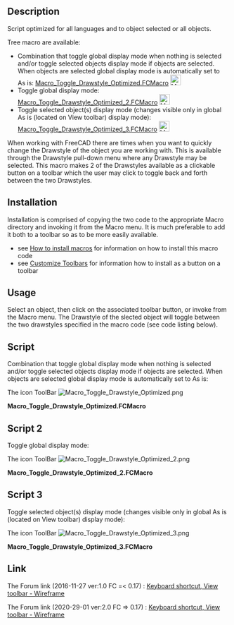 <languages/>
<translate>
<!--T:1-->
{{Macro
|Name=Macro Toggle Drawstyle Optimized
|Description=Script optimized for all languages and to object selected or all objects.<br/>When working with FreeCAD there are times when you want to quickly change the Drawstyle of the object you are working with. This is available through the Drawstyle pull-down menu where any Drawstyle may be selected. This macro makes 2 of the Drawstyles available as a clickable button on a toolbar which the user may click to toggle back and forth between the two Drawstyles.<br/>See also:<br/>Toggle global display mode: [https://www.freecadweb.org/wiki/Macro_Toggle_Drawstyle_Optimized#Script_2 Macro_Toggle_Drawstyle_Optimized_2.FCMacro]<br/>Toggle selected object(s) display mode (changes visible only in global As is (located on View toolbar) display mode): [https://www.freecadweb.org/wiki/Macro_Toggle_Drawstyle_Optimized#Script_3 Macro_Toggle_Drawstyle_Optimized_3.FCMacro]
|Author=Piffpoof , triplus	
|Version=2.0
|Date=2020-29-01
|FCVersion=0.17 and above
|Download=[https://www.freecadweb.org/wiki/images/8/8c/Macro_Toggle_Drawstyle_Optimized.png ToolBar Icon]
|SeeAlso=[[Macro_Toggle_Drawstyle|Macro Toggle Drawstyle]] [[Image:Macro_Toggle_Drawstyle.png|24px]]
}}

==Description== <!--T:2-->

<!--T:7-->
Script optimized for all languages and to object selected or all objects.

<!--T:8-->
Tree macro are available:

<!--T:9-->
* Combination that toggle global display mode when nothing is selected and/or toggle selected objects display mode if objects are selected. When objects are selected global display mode is automatically set to As is: [[#Script|Macro_Toggle_Drawstyle_Optimized.FCMacro]] [[File:Macro Toggle Drawstyle Optimized.png|24px]]
* Toggle global display mode: [[#Script 2|Macro_Toggle_Drawstyle_Optimized_2.FCMacro]] [[File:Macro Toggle Drawstyle Optimized 2.png|24px]]
* Toggle selected object(s) display mode (changes visible only in global As is (located on View toolbar) display mode): [[#Script 3|Macro_Toggle_Drawstyle_Optimized_3.FCMacro]] [[File:Macro Toggle Drawstyle Optimized 3.png|24px]]

<!--T:10-->
When working with FreeCAD there are times when you want to quickly change the Drawstyle of the object you are working with. This is available through the Drawstyle pull-down menu where any Drawstyle may be selected. This macro makes 2 of the Drawstyles available as a clickable button on a toolbar which the user may click to toggle back and forth between the two Drawstyles.

==Installation== <!--T:3-->

<!--T:11-->
Installation is comprised of copying the two code to the appropriate Macro directory and invoking it from the Macro menu. It is much preferable to add it both to a toolbar so as to be more easily available.
* see [[How to install macros|How to install macros]] for information on how to install this macro code
* see [[Customize Toolbars|Customize Toolbars]] for information how to install as a button on a toolbar

==Usage== <!--T:4-->
Select an object, then click on the associated toolbar button, or invoke from the Macro menu. The Drawstyle of the slected object will toggle between the two drawstyles specified in the macro code (see code listing below).

==Script== <!--T:6--> 

<!--T:12-->
Combination that toggle global display mode when nothing is selected and/or toggle selected objects display mode if objects are selected. When objects are selected global display mode is automatically set to As is:

</translate>

The icon ToolBar [[File:Macro Toggle Drawstyle Optimized.png]]

'''Macro_Toggle_Drawstyle_Optimized.FCMacro'''

{{MacroCode|code=
# triplus @ 2016, 2020
# Toggle object/global display mode
# ==============================

# 0 = "As is"
# 1 = "Flat lines"
# 2 = "Shaded
# 3 = "Wireframe"
# 4 = "Points"
# 5 = "Hidden line"
# 6 = "No shading"

globalA = 0
globalB = 3

a = "Flat Lines"
b = "Shaded"
c = "Wireframe"
d = "Points"

objectA = a
objectB = c

# ==============================

from PySide import QtGui
import FreeCADGui as Gui

mw = Gui.getMainWindow()
sel = Gui.Selection.getSelectionEx()


act = {
    0: mw.findChild(QtGui.QAction, "Std_DrawStyleAsIs"),
    1: mw.findChild(QtGui.QAction, "Std_DrawStyleFlatLines"),
    2: mw.findChild(QtGui.QAction, "Std_DrawStyleShaded"),
    3: mw.findChild(QtGui.QAction, "Std_DrawStyleWireframe"),
    4: mw.findChild(QtGui.QAction, "Std_DrawStylePoints"),
    5: mw.findChild(QtGui.QAction, "Std_DrawStyleHiddenLine"),
    6: mw.findChild(QtGui.QAction, "Std_DrawStyleNoShading"),
}


default = act[0]
actionA = act[globalA]
actionB = act[globalB]


if sel:
    obj = []
    default.trigger()
    for s in sel:
        if s.Object.TypeId == "App::Link":
            if s.Object.LinkedObject not in obj:
                obj.append(s.Object.LinkedObject)
        elif s.Object not in obj:
            obj.append(s.Object)
        else:
            pass

    for o in obj:
        if o.ViewObject.DisplayMode == objectA:
            o.ViewObject.DisplayMode = objectB
        else:
            o.ViewObject.DisplayMode = objectA
else:
    if actionA.isChecked():
        actionB.trigger()
    else:
        actionA.trigger()

}}
<translate>

==Script 2== <!--T:13-->

<!--T:14-->
Toggle global display mode:
</translate>

The icon ToolBar [[File:Macro Toggle Drawstyle Optimized 2.png]]

'''Macro_Toggle_Drawstyle_Optimized_2.FCMacro'''

{{MacroCode|code=
# triplus @ 2016, 2020
# Toggle global display mode
# ==============================

# 0 = "As is"
# 1 = "Flat lines"
# 2 = "Shaded
# 3 = "Wireframe"
# 4 = "Points"
# 5 = "Hidden line"
# 6 = "No shading"

styleA = 0
styleB = 3

# ==============================

from PySide import QtGui
import FreeCADGui as Gui

mw = Gui.getMainWindow()


act = {
    0: mw.findChild(QtGui.QAction, "Std_DrawStyleAsIs"),
    1: mw.findChild(QtGui.QAction, "Std_DrawStyleFlatLines"),
    2: mw.findChild(QtGui.QAction, "Std_DrawStyleShaded"),
    3: mw.findChild(QtGui.QAction, "Std_DrawStyleWireframe"),
    4: mw.findChild(QtGui.QAction, "Std_DrawStylePoints"),
    5: mw.findChild(QtGui.QAction, "Std_DrawStyleHiddenLine"),
    6: mw.findChild(QtGui.QAction, "Std_DrawStyleNoShading"),
}


actionA = act[styleA]
actionB = act[styleB]


if actionA.isChecked():
    actionB.trigger()
else:
    actionA.trigger()
}}
<translate>

==Script 3== <!--T:15-->

<!--T:16-->
Toggle selected object(s) display mode (changes visible only in global As is (located on View toolbar) display mode):

</translate>
The icon ToolBar [[File:Macro Toggle Drawstyle Optimized 3.png]]

'''Macro_Toggle_Drawstyle_Optimized_3.FCMacro'''

{{MacroCode|code=
# triplus @ 2016, 2020
# Toggle selected object(s) display mode
# ==============================

a = "Flat Lines"
b = "Shaded"
c = "Wireframe"
d = "Points"

styleA = a
styleB = c

# ==============================

from PySide import QtGui
import FreeCADGui as Gui

obj = []
mw = Gui.getMainWindow()
sel = Gui.Selection.getSelectionEx()
mw.findChild(QtGui.QAction, "Std_DrawStyleAsIs").trigger()


for s in sel:
    if s.Object.TypeId == "App::Link":
        if s.Object.LinkedObject not in obj:
            obj.append(s.Object.LinkedObject)
    elif s.Object not in obj:
        obj.append(s.Object)
    else:
        pass


for o in obj:
    if o.ViewObject.DisplayMode == styleA:
        o.ViewObject.DisplayMode = styleB
    else:
        o.ViewObject.DisplayMode = styleA
}}

{{clear}}
<translate>

==Link== <!--T:17-->

<!--T:18-->
The Forum link (2016-11-27 ver:1.0 FC =< 0.17) : [https://forum.freecadweb.org/viewtopic.php?f=3&t=14336&start=40#p146239 Keyboard shortcut, View toolbar - Wireframe]

<!--T:19-->
The Forum link (2020-29-01 ver:2.0 FC => 0.17) : [https://forum.freecadweb.org/viewtopic.php?f=3&t=14336&start=50#p364692 Keyboard shortcut, View toolbar - Wireframe]



</translate>